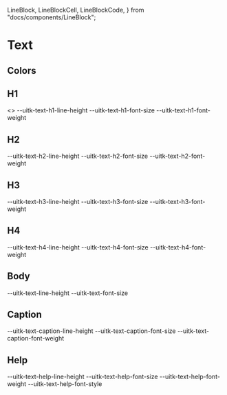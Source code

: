   LineBlock,
  LineBlockCell,
  LineBlockCode,
} from "docs/components/LineBlock";


<Meta title="Documentation/Styles and Theming/Characteristics/Text" />

# Text

## Colors

<Canvas>
  <Story name="Colors">
    <DocGrid>
      <ColorBlock colorVar="--uitk-text-primary-color" />
      <ColorBlock colorVar="--uitk-text-primary-color-disabled" />
      <ColorBlock colorVar="--uitk-text-secondary-color" />
      <ColorBlock colorVar="--uitk-text-secondary-color-disabled" />
      <ColorBlock colorVar="--uitk-text-growth-indicator-up-color" />
      <ColorBlock colorVar="--uitk-text-growth-indicator-down-color" />
      <ColorBlock colorVar="--uitk-text-link-color" />
      <ColorBlock colorVar="--uitk-text-link-color-hover" />
      <ColorBlock colorVar="--uitk-text-link-color-active" />
      <ColorBlock colorVar="--uitk-text-link-color-disabled" />
      <ColorBlock colorVar="--uitk-text-highlight-color" />
    </DocGrid>
  </Story>
</Canvas>

## H1

<Canvas>
  <Story name="H1">
    <>
      <TextBlock
        lineHeight="--uitk-text-h1-line-height"
        fontSize="--uitk-text-h1-font-size"
        fontWeight="--uitk-text-h1-font-weight"
      />
      <DocGrid textExample={true}>
        <BlankBlockCell />
        <BlankBlockCode>--uitk-text-h1-line-height</BlankBlockCode>
        <BlankBlockCell />
        <BlankBlockCode>--uitk-text-h1-font-size</BlankBlockCode>
        <BlankBlockCell />
        <BlankBlockCode>--uitk-text-h1-font-weight</BlankBlockCode>
      </DocGrid>
    </>
  </Story>
</Canvas>

## H2

<Canvas>
  <Story name="H2">
    <TextBlock
      lineHeight="--uitk-text-h2-line-height"
      fontSize="--uitk-text-h2-font-size"
      fontWeight="--uitk-text-h2-font-weight"
    />
    <DocGrid textExample={true}>
      <BlankBlockCell />
      <BlankBlockCode>--uitk-text-h2-line-height</BlankBlockCode>
      <BlankBlockCell />
      <BlankBlockCode>--uitk-text-h2-font-size</BlankBlockCode>
      <BlankBlockCell />
      <BlankBlockCode>--uitk-text-h2-font-weight</BlankBlockCode>
    </DocGrid>
  </Story>
</Canvas>

## H3

<Canvas>
  <Story name="H3">
    <TextBlock
      lineHeight="--uitk-text-h3-line-height"
      fontSize="--uitk-text-h3-font-size"
      fontWeight="--uitk-text-h3-font-weight"
    />
    <DocGrid textExample={true}>
      <BlankBlockCell />
      <BlankBlockCode>--uitk-text-h3-line-height</BlankBlockCode>
      <BlankBlockCell />
      <BlankBlockCode>--uitk-text-h3-font-size</BlankBlockCode>
      <BlankBlockCell />
      <BlankBlockCode>--uitk-text-h3-font-weight</BlankBlockCode>
    </DocGrid>
  </Story>
</Canvas>

## H4

<Canvas>
  <Story name="H4">
    <TextBlock
      lineHeight="--uitk-text-h4-line-height"
      fontSize="--uitk-text-h4-font-size"
      fontWeight="--uitk-text-h4-font-weight"
    />
    <DocGrid textExample={true}>
      <BlankBlockCell />
      <BlankBlockCode>--uitk-text-h4-line-height</BlankBlockCode>
      <BlankBlockCell />
      <BlankBlockCode>--uitk-text-h4-font-size</BlankBlockCode>
      <BlankBlockCell />
      <BlankBlockCode>--uitk-text-h4-font-weight</BlankBlockCode>
    </DocGrid>
  </Story>
</Canvas>

## Body

<Canvas>
  <Story name="Body">
    <TextBlock
      lineHeight="--uitk-text-line-height"
      fontSize="--uitk-text-font-size"
    />
    <DocGrid textExample={true}>
      <BlankBlockCell />
      <BlankBlockCode>--uitk-text-line-height</BlankBlockCode>
      <BlankBlockCell />
      <BlankBlockCode>--uitk-text-font-size</BlankBlockCode>
    </DocGrid>
  </Story>
</Canvas>

## Caption

<Canvas>
  <Story name="Caption">
    <TextBlock
      lineHeight="--uitk-text-caption-line-height"
      fontSize="--uitk-text-caption-font-size"
      fontWeight="--uitk-text-caption-font-weight"
    />
    <DocGrid textExample={true}>
      <BlankBlockCell />
      <BlankBlockCode>--uitk-text-caption-line-height</BlankBlockCode>
      <BlankBlockCell />
      <BlankBlockCode>--uitk-text-caption-font-size</BlankBlockCode>
      <BlankBlockCell />
      <BlankBlockCode>--uitk-text-caption-font-weight</BlankBlockCode>
    </DocGrid>
  </Story>
</Canvas>

## Help

<Canvas>
  <Story name="Help">
    <TextBlock
      lineHeight="--uitk-text-help-line-height"
      fontSize="--uitk-text-help-font-size"
      fontStyle="--uitk-text-help-font-style"
      fontWeight="--uitk-text-help-font-weight"
    />
    <DocGrid textExample={true}>
      <BlankBlockCell />
      <BlankBlockCode>--uitk-text-help-line-height</BlankBlockCode>
      <BlankBlockCell />
      <BlankBlockCode>--uitk-text-help-font-size</BlankBlockCode>
      <BlankBlockCell />
      <BlankBlockCode>--uitk-text-help-font-weight</BlankBlockCode>
      <BlankBlockCell />
      <BlankBlockCode>--uitk-text-help-font-style</BlankBlockCode>
    </DocGrid>
  </Story>
</Canvas>
